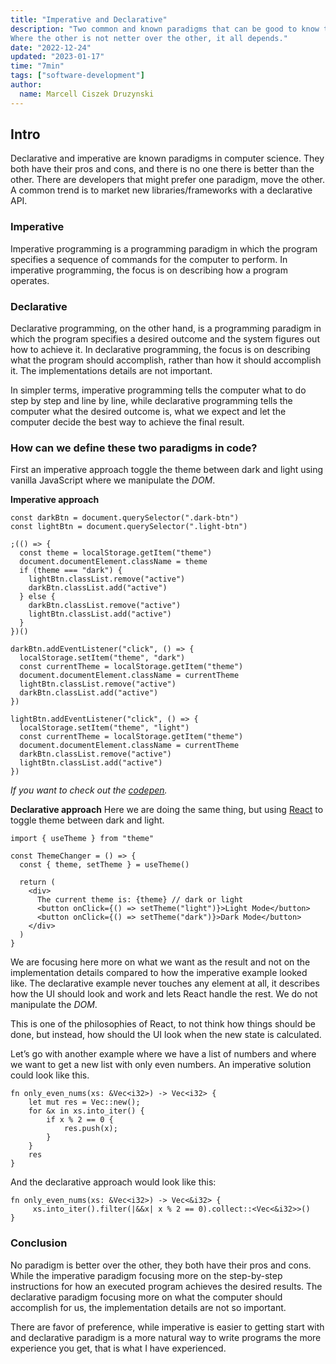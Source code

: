 ```yaml
---
title: "Imperative and Declarative"
description: "Two common and known paradigms that can be good to know the differences between them are. When and why are we using them and what are the pros vs the cons.
Where the other is not netter over the other, it all depends."
date: "2022-12-24"
updated: "2023-01-17"
time: "7min"
tags: ["software-development"]
author:
  name: Marcell Ciszek Druzynski
---
```


## Intro

Declarative and imperative are known paradigms in computer science.
They both have their pros and cons, and there is no one there is better than the other.
There are developers that might prefer one paradigm, move the other.
A common trend is to market new libraries/frameworks with a declarative API.

### Imperative

Imperative programming is a programming paradigm in which the program specifies a sequence of commands for the computer to perform. In imperative programming, the focus is on describing how a program operates.

### Declarative

Declarative programming, on the other hand, is a programming paradigm in which the program specifies a desired outcome and the system figures out how to achieve it. In declarative programming, the focus is on describing what the program should accomplish, rather than how it should accomplish it. The implementations details are not important.

In simpler terms, imperative programming tells the computer what to do step by step and line by line, while declarative programming tells the computer what the desired outcome is, what we expect and let the computer decide the best way to achieve the final result.

### How can we define these two paradigms in code?

First an imperative approach toggle the theme between dark and light using vanilla JavaScript where we manipulate the _DOM_.

**Imperative approach**

```
const darkBtn = document.querySelector(".dark-btn")
const lightBtn = document.querySelector(".light-btn")

;(() => {
  const theme = localStorage.getItem("theme")
  document.documentElement.className = theme
  if (theme === "dark") {
    lightBtn.classList.remove("active")
    darkBtn.classList.add("active")
  } else {
    darkBtn.classList.remove("active")
    lightBtn.classList.add("active")
  }
})()

darkBtn.addEventListener("click", () => {
  localStorage.setItem("theme", "dark")
  const currentTheme = localStorage.getItem("theme")
  document.documentElement.className = currentTheme
  lightBtn.classList.remove("active")
  darkBtn.classList.add("active")
})

lightBtn.addEventListener("click", () => {
  localStorage.setItem("theme", "light")
  const currentTheme = localStorage.getItem("theme")
  document.documentElement.className = currentTheme
  darkBtn.classList.remove("active")
  lightBtn.classList.add("active")
})
```

_If you want to check out the [codepen](https://codepen.io/legionista1994/pen/yLEXLbm)._

**Declarative approach**
Here we are doing the same thing, but using [React](https://reactjs.org/) to toggle theme between dark and light.

```
import { useTheme } from "theme"

const ThemeChanger = () => {
  const { theme, setTheme } = useTheme()

  return (
    <div>
      The current theme is: {theme} // dark or light
      <button onClick={() => setTheme("light")}>Light Mode</button>
      <button onClick={() => setTheme("dark")}>Dark Mode</button>
    </div>
  )
}
```

We are focusing here more on what we want as the result and not on the implementation details compared to how the imperative example looked like.
The declarative example never touches any element at all, it describes how the UI should look and work and lets React handle the rest. We do not manipulate the _DOM_.

This is one of the philosophies of React, to not think how things should be done, but instead, how should the UI look when the new state is calculated.

Let’s go with another example where we have a list of numbers and where we want to get a new list with only even numbers.
An imperative solution could look like this.

```
fn only_even_nums(xs: &Vec<i32>) -> Vec<i32> {
    let mut res = Vec::new();
    for &x in xs.into_iter() {
        if x % 2 == 0 {
            res.push(x);
        }
    }
    res
}
```

And the declarative approach would look like this:

```
fn only_even_nums(xs: &Vec<i32>) -> Vec<&i32> {
     xs.into_iter().filter(|&&x| x % 2 == 0).collect::<Vec<&i32>>()
}
```

### Conclusion

No paradigm is better over the other, they both have their pros and cons.
While the imperative paradigm focusing more on the step-by-step instructions for how an executed program achieves the desired results.
The declarative paradigm focusing more on what the computer should accomplish for us, the implementation details are not so important.

There are favor of preference, while imperative is easier to getting start with and declarative paradigm is a more natural way to write programs the more experience you get, that is what I have experienced.
